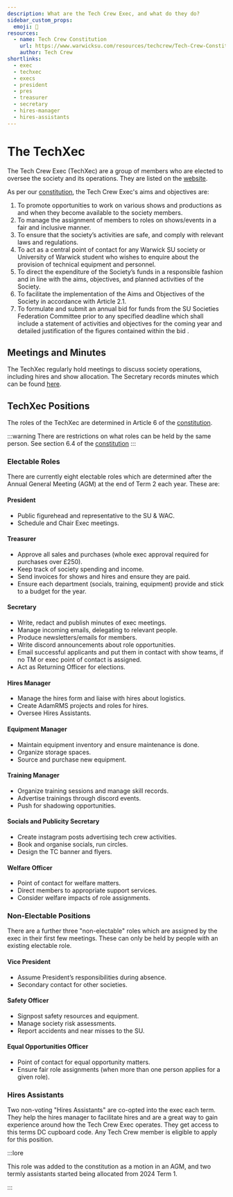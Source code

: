 ```yaml
---
description: What are the Tech Crew Exec, and what do they do?
sidebar_custom_props:
  emoji: 👥
resources:
  - name: Tech Crew Constitution
    url: https://www.warwicksu.com/resources/techcrew/Tech-Crew-Constitution/
    author: Tech Crew
shortlinks:
  - exec
  - techxec
  - execs
  - president
  - pres
  - treasurer
  - secretary
  - hires-manager
  - hires-assistants
---
```



# The TechXec

The Tech Crew Exec (TechXec) are a group of members who are elected to oversee the society and its operations. They are
listed on the
[website](/).

As per our [constitution](https://www.warwicksu.com/resources/techcrew/Tech-Crew-Constitution/), the Tech Crew Exec's aims
and objectives are:

1. To promote opportunities to work on various shows and productions as and when they become available to the society
   members.
2. To manage the assignment of members to roles on shows/events in a fair and inclusive manner.
3. To ensure that the society’s activities are safe, and comply with relevant laws and regulations.
4. To act as a central point of contact for any Warwick SU society or University of Warwick student who wishes to
   enquire about the provision of technical equipment and personnel.
5. To direct the expenditure of the Society’s funds in a responsible fashion and in line with the aims, objectives, and
   planned activities of the Society.
6. To facilitate the implementation of the Aims and Objectives of the Society in accordance with Article 2.1.
7. To formulate and submit an annual bid for funds from the SU Societies Federation Committee prior to any specified
   deadline which shall include a statement of activities and objectives for the coming year and detailed justification
   of the figures contained within the bid .

## Meetings and Minutes

The TechXec regularly hold meetings to discuss society operations, including hires and show allocation. The
Secretary records minutes which can be found
[here](https://drive.google.com/drive/folders/1qcEIQINiboPD26nMSB-obGPqv5tbVeuY?usp=sharing).

## TechXec Positions

The roles of the TechXec are determined in Article 6 of the
[constitution](https://www.warwicksu.com/resources/techcrew/Tech-Crew-Constitution/).

:::warning
There are restrictions on what roles can be held by the same person. See section 6.4 of the
[constitution](https://www.warwicksu.com/resources/techcrew/Tech-Crew-Constitution/)
:::

### Electable Roles

There are currently eight electable roles which are determined after the Annual General Meeting (AGM) at the end of
Term 2 each year. These are:

#### President

- Public figurehead and representative to the SU & WAC.
- Schedule and Chair Exec meetings.

#### Treasurer

- Approve all sales and purchases (whole exec approval required for purchases over £250).
- Keep track of society spending and income.
- Send invoices for shows and hires and ensure they are paid.
- Ensure each department (socials, training, equipment) provide and stick to a budget for the year.

#### Secretary

- Write, redact and publish minutes of exec meetings.
- Manage incoming emails, delegating to relevant people.
- Produce newsletters/emails for members.
- Write discord announcements about role opportunities.
- Email successful applicants and put them in contact with show teams, if no TM or exec point of contact is assigned.
- Act as Returning Officer for elections.

#### Hires Manager

- Manage the hires form and liaise with hires about logistics.
- Create AdamRMS projects and roles for hires.
- Oversee Hires Assistants.

#### Equipment Manager

- Maintain equipment inventory and ensure maintenance is done.
- Organize storage spaces.
- Source and purchase new equipment.

#### Training Manager

- Organize training sessions and manage skill records.
- Advertise trainings through discord events.
- Push for shadowing opportunities.

#### Socials and Publicity Secretary

- Create instagram posts advertising tech crew activities.
- Book and organise socials, run circles.
- Design the TC banner and flyers.

#### Welfare Officer

- Point of contact for welfare matters.
- Direct members to appropriate support services.
- Consider welfare impacts of role assignments.

### Non-Electable Positions

There are a further three "non-electable" roles which are assigned by the exec in their first few meetings. These
can only be held by people with an existing electable role.

#### Vice President

- Assume President’s responsibilities during absence.
- Secondary contact for other societies.

#### Safety Officer

- Signpost safety resources and equipment.
- Manage society risk assessments.
- Report accidents and near misses to the SU.

#### Equal Opportunities Officer

- Point of contact for equal opportunity matters.
- Ensure fair role assignments (when more than one person applies for a given role).

### Hires Assistants

Two non-voting "Hires Assistants" are co-opted into the exec each term.
They help the hires manager to facilitate hires and are a great way to gain experience around how the Tech
Crew Exec operates.
They get access to this terms DC cupboard code.
Any Tech Crew member is eligible to apply for this position.

:::lore

This role was added to the constitution as a motion in an AGM, and two termly assistants started being allocated from 2024 Term 1.

:::
